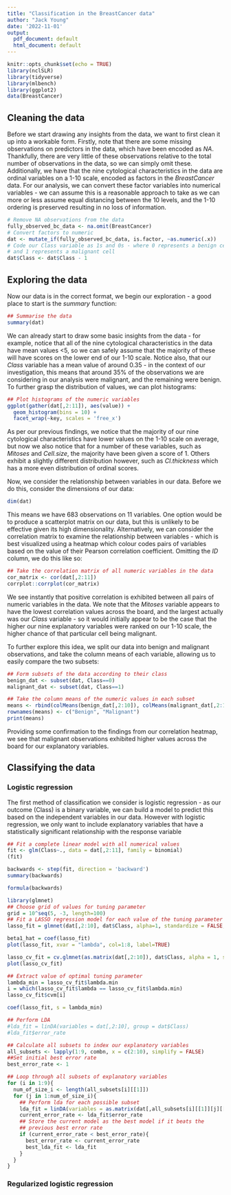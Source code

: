 ```yaml
---
title: "Classification in the BreastCancer data"
author: "Jack Young"
date: '2022-11-01'
output:
  pdf_document: default
  html_document: default
---
```


```r
knitr::opts_chunk$set(echo = TRUE)
library(nclSLR)
library(tidyverse)
library(mlbench)
library(ggplot2)
data(BreastCancer)
```

## Cleaning the data

Before we start drawing any insights from the data, we want to first clean it
up into a workable form. Firstly, note that there are some missing observations
on predictors in the data, which have been encoded as _NA_. Thankfully, there
are very little of these observations relative to the total number of
observations in the data, so we can simply omit these. Additionally, we have
that the nine cytological characteristics in the data are ordinal variables on
a 1-10 scale, encoded as factors in the _BreastCancer_ data. For our analysis,
we can convert these factor variables into numerical variables - we can assume
this is a reasonable approach to take as we can more or less assume equal 
distancing between the 10 levels, and the 1-10 ordering is preserved resulting
in no loss of information.

```r
# Remove NA observations from the data
fully_observed_bc_data <- na.omit(BreastCancer)
# Convert factors to numeric
dat <- mutate_if(fully_observed_bc_data, is.factor, ~as.numeric(.x))
# Code our Class variable as 1s and 0s - where 0 represents a benign cell
# and 1 represents a malignant cell
dat$Class <- dat$Class - 1
```

## Exploring the data

Now our data is in the correct format, we begin our exploration - a good place
to start is the _summary_ function:

```r
## Summarise the data
summary(dat)
```

We can already start to draw some basic insights from the data - for example,
notice that all of the nine cytological characteristics in the data have mean
values <5, so we can safely assume that the majority of these will have scores
on the lower end of our 1-10 scale. Notice also, that our _Class_ variable
has a mean value of around 0.35 - in the context of our investigation, this
means that around 35% of the observations we are considering in our analysis
were malignant, and the remaining were benign. To further grasp the distribution
of values, we can plot histograms:

```r
## Plot histograms of the numeric variables
ggplot(gather(dat[,2:11]), aes(value)) +
  geom_histogram(bins = 10) +
  facet_wrap(~key, scales = 'free_x')
```

As per our previous findings, we notice that the majority of our nine 
cytological characteristics have lower values on the 1-10 scale on average,
but now we also notice that for a number of these variables, such as _Mitoses_
and _Cell.size_, the majority have been given a score of 1. Others exhibit a
slightly different distribution however, such as _Cl.thickness_ which has a more
even distribution of ordinal scores.

Now, we consider the relationship between variables in our data. Before we do
this, consider the dimensions of our data:
```r
dim(dat)
```
This means we have 683 observations on 11 variables. One option would be to
produce a scatterplot matrix on our data, but this is unlikely to be effective
given its high dimensionality. Alternatively, we can consider the correlation
matrix to examine the relationship between variables - which is best
visualized using a heatmap which colour codes pairs of variables based on the
value of their Pearson correlation coefficient. Omitting the _ID_ column, we
do this like so:

```r
## Take the correlation matrix of all numeric variables in the data
cor_matrix <- cor(dat[,2:11])
corrplot::corrplot(cor_matrix)
```

We see instantly that positive correlation is exhibited between all pairs
of numeric variables in the data. We note that the _Mitoses_ variable
appears to have the lowest correlation values across the board, and the 
largest actually was our _Class_ variable - so it would initially appear to be
the case that the higher our nine explanatory variables were ranked on our 1-10
scale, the higher chance of that particular cell being malignant.

To further explore this idea, we split our data into benign and malignant
observations, and take the column means of each variable, allowing us to easily
compare the two subsets:

```r
## Form subsets of the data according to their class
benign_dat <- subset(dat, Class==0)
malignant_dat <- subset(dat, Class==1)

## Take the column means of the numeric values in each subset
means <- rbind(colMeans(benign_dat[,2:10]), colMeans(malignant_dat[,2:10]))
rownames(means) <- c("Benign", "Malignant")
print(means)
```

Providing some confirmation to the findings from our correlation heatmap, we see
that malignant observations exhibited higher values across the board for our
explanatory variables.

## Classifying the data

### Logistic regression

The first method of classification we consider is logistic regression - as
our outcome (Class) is a binary variable, we can build a model to predict
this based on the independent variables in our data. However with logistic
regression, we only want to include explanatory variables that have a
statistically significant relationship with the response variable
```r
## Fit a complete linear model with all numerical values
fit <- glm(Class~., data = dat[,2:11], family = binomial)
(fit)
```

```r
backwards <- step(fit, direction = 'backward')
summary(backwards)
```

```r
formula(backwards)
```



```r
library(glmnet)
## Choose grid of values for tuning parameter
grid = 10^seq(5, -3, length=100)
## Fit a LASSO regression model for each value of the tuning parameter
lasso_fit = glmnet(dat[,2:10], dat$Class, alpha=1, standardize = FALSE, lambda = grid)

```

```r
beta1_hat = coef(lasso_fit)
plot(lasso_fit, xvar = "lambda", col=1:8, label=TRUE)
```
```r
lasso_cv_fit = cv.glmnet(as.matrix(dat[,2:10]), dat$Class, alpha = 1, standardize = FALSE, lambda = grid)
plot(lasso_cv_fit)

```
```r
## Extract value of optimal tuning parameter
lambda_min = lasso_cv_fit$lambda.min
i = which(lasso_cv_fit$lambda == lasso_cv_fit$lambda.min)
lasso_cv_fit$cvm[i]
```
```r
coef(lasso_fit, s = lambda_min)
```

```r
## Perform LDA
#lda_fit = linDA(variables = dat[,2:10], group = dat$Class)
#lda_fit$error_rate

## Calculate all subsets to index our explanatory variables
all_subsets <- lapply(1:9, combn, x = c(2:10), simplify = FALSE)
##Set initial best error rate
best_error_rate <- 1

## Loop through all subsets of explanatory variables
for (i in 1:9){
  num_of_size_i <- length(all_subsets[i][[1]])
  for (j in 1:num_of_size_i){
    ## Perform lda for each possible subset
    lda_fit = linDA(variables = as.matrix(dat[,all_subsets[i][[1]][j][[1]]]), group = dat$Class)
    current_error_rate <- lda_fit$error_rate
    ## Store the current model as the best model if it beats the
    ## previous best error rate
    if (current_error_rate < best_error_rate){
      best_error_rate <- current_error_rate
      best_lda_fit <- lda_fit
    }
  }
}

```


### Regularized logistic regression

